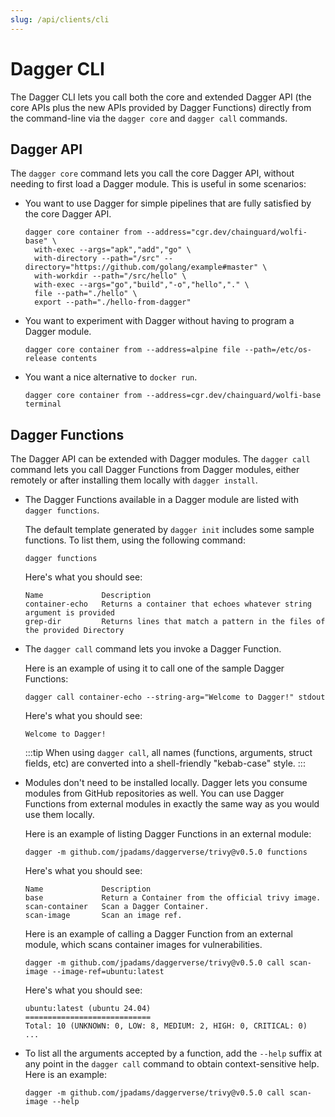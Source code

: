 ```yaml
---
slug: /api/clients/cli
---
```


# Dagger CLI

The Dagger CLI lets you call both the core and extended Dagger API (the core APIs plus the new APIs provided by Dagger Functions) directly from the command-line via the `dagger core` and `dagger call` commands.

## Dagger API

The `dagger core` command lets you call the core Dagger API, without needing to first load a Dagger module. This is useful in some scenarios:

- You want to use Dagger for simple pipelines that are fully satisfied by the core Dagger API.

    ```shell
    dagger core container from --address="cgr.dev/chainguard/wolfi-base" \
      with-exec --args="apk","add","go" \
      with-directory --path="/src" --directory="https://github.com/golang/example#master" \
      with-workdir --path="/src/hello" \
      with-exec --args="go","build","-o","hello","." \
      file --path="./hello" \
      export --path="./hello-from-dagger"
    ```

- You want to experiment with Dagger without having to program a Dagger module.

    ```shell
    dagger core container from --address=alpine file --path=/etc/os-release contents
    ```

- You want a nice alternative to `docker run`.

    ```shell
    dagger core container from --address=cgr.dev/chainguard/wolfi-base terminal
    ```

## Dagger Functions

The Dagger API can be extended with Dagger modules. The `dagger call` command lets you call Dagger Functions from Dagger modules, either remotely or after installing them locally with `dagger install`.

- The Dagger Functions available in a Dagger module are listed with `dagger functions`.

    The default template generated by `dagger init` includes some sample functions. To list them, using the following command:

    ```shell
    dagger functions
    ```

    Here's what you should see:

    ```shell
    Name             Description
    container-echo   Returns a container that echoes whatever string argument is provided
    grep-dir         Returns lines that match a pattern in the files of the provided Directory
    ```

- The `dagger call` command lets you invoke a Dagger Function.

    Here is an example of using it to call one of the sample Dagger Functions:

    ```shell
    dagger call container-echo --string-arg="Welcome to Dagger!" stdout
    ```

    Here's what you should see:

    ```shell
    Welcome to Dagger!
    ```

    :::tip
    When using `dagger call`, all names (functions, arguments, struct fields, etc) are converted into a shell-friendly "kebab-case" style.
    :::

- Modules don't need to be installed locally. Dagger lets you consume modules from GitHub repositories as well. You can use Dagger Functions from external modules in exactly the same way as you would use them locally.

    Here is an example of listing Dagger Functions in an external module:

    ```shell
    dagger -m github.com/jpadams/daggerverse/trivy@v0.5.0 functions
    ```

    Here's what you should see:

    ```shell
    Name             Description
    base             Return a Container from the official trivy image.
    scan-container   Scan a Dagger Container.
    scan-image       Scan an image ref.
    ```

    Here is an example of calling a Dagger Function from an external module, which scans container images for vulnerabilities.

    ```shell
    dagger -m github.com/jpadams/daggerverse/trivy@v0.5.0 call scan-image --image-ref=ubuntu:latest
    ```

    Here's what you should see:

    ```shell
    ubuntu:latest (ubuntu 24.04)
    ============================
    Total: 10 (UNKNOWN: 0, LOW: 8, MEDIUM: 2, HIGH: 0, CRITICAL: 0)
    ...
    ```

- To list all the arguments accepted by a function, add the `--help` suffix at any point in the `dagger call` command to obtain context-sensitive help. Here is an example:

    ```shell
    dagger -m github.com/jpadams/daggerverse/trivy@v0.5.0 call scan-image --help
    ```
